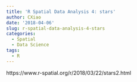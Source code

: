 ```yaml
---
title: 'R Spatial Data Analysis 4: stars'
author: CXiao
date: '2018-04-06'
slug: r-spatial-data-analysis-4-stars
categories:
  - Spatial
  - Data Science
tags:
  - R
---
```


https://www.r-spatial.org/r/2018/03/22/stars2.html